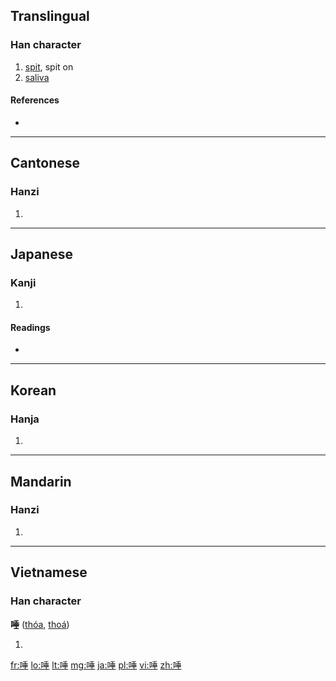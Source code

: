 ==Translingual==

===Han character===
{{Han char|rn=30|rad=口|as=08|sn=11|four=6201<sub>4</sub>|canj=口竹十一 (RHJM)}}

# [[spit]], spit on
# [[saliva]]

====References====
* {{Han ref|kx=0194.140|dkj=03785|dj=0414.200|hdz=10641.140|uh=553E|ud=21822|bh=B3E8|bd=46056}}

----

==Cantonese==

===Hanzi===
{{yue-hanzi|jyut=|y=teu3, to3 tou3}}

# {{defn|Cantonese|sort=口08}}

----

==Japanese==

===Kanji===
{{ja-kanji|grade=|rs=口08}}

# {{defn|Japanese|sort=口08}}

====Readings====
* {{ja-readings|on=[[だ]] (da)|kun=[[つば]] (tsuba)}}

----

==Korean==

===Hanja===
{{ko-hanja|hangeul=타|rv=ta|mr=t'a}}

# {{defn|Korean|sort=口08}}

----

==Mandarin==

===Hanzi===
{{cmn-hanzi|pin=[[tuò]] ([[tuo4]])|wg=t'o<sup>4</sup>}}

# {{defn|Mandarin|sort=口08}}

----

==Vietnamese==

===Han character===
'''唾''' ([[thóa]], [[thoá]])<!--not sure on which vowel the accent should appear-->

# {{defn|Vietnamese|sort=口08}}

[[fr:唾]]
[[lo:唾]]
[[lt:唾]]
[[mg:唾]]
[[ja:唾]]
[[pl:唾]]
[[vi:唾]]
[[zh:唾]]